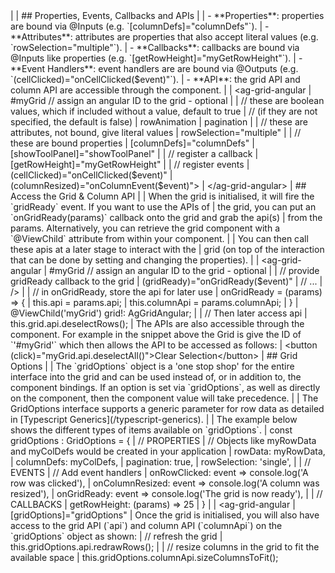 <framework-specific-section frameworks="angular">
|
| ## Properties, Events, Callbacks and APIs
|
| - **Properties**: properties are bound via @Inputs (e.g. `[columnDefs]="columnDefs"`).
| - **Attributes**: attributes are properties that also accept literal values (e.g. `rowSelection="multiple"`).
| - **Callbacks**: callbacks are bound via @Inputs like properties (e.g. `[getRowHeight]="myGetRowHeight"`).
| - **Event Handlers**: event handlers are are bound via @Outputs (e.g. `(cellClicked)="onCellClicked($event)"`).
| - **API**: the grid API and column API are accessible through the component.
|
</framework-specific-section>

<framework-specific-section frameworks="angular">
<snippet transform={false}>
| &lt;ag-grid-angular
|    #myGrid // assign an angular ID to the grid - optional
|
|    // these are boolean values, which if included without a value, default to true
|    // (if they are not specified, the default is false)
|    rowAnimation
|    pagination
|
|    // these are attributes, not bound, give literal values
|    rowSelection="multiple"
|
|    // these are bound properties
|    [columnDefs]="columnDefs"
|    [showToolPanel]="showToolPanel"
|
|    // register a callback
|    [getRowHeight]="myGetRowHeight"
|
|    // register events
|    (cellClicked)="onCellClicked($event)"
|    (columnResized)="onColumnEvent($event)">
| &lt;/ag-grid-angular>
</snippet>
</framework-specific-section>

<framework-specific-section frameworks="angular">
| ## Access the Grid & Column API
|
| When the grid is initialised, it will fire the `gridReady` event. If you want to use the APIs of
| the grid, you can put an `onGridReady(params)` callback onto the grid and grab the api(s)
| from the params. Alternatively, you can retrieve the grid component with a `@ViewChild` attribute from within your component.
| 
| You can then call these apis at a later stage to interact with the
| grid (on top of the interaction that can be done by setting and changing the properties).
|
</framework-specific-section>

<framework-specific-section frameworks="angular">
<snippet transform={false}>
| &lt;ag-grid-angular
|    #myGrid // assign an angular ID to the grid - optional
|
|    // provide gridReady callback to the grid
|    (gridReady)="onGridReady($event)"
|    // ...
| />
|
| // in onGridReady, store the api for later use
| onGridReady = (params) => {
|     this.api = params.api;
|     this.columnApi = params.columnApi;
| }
| @ViewChild('myGrid') grid!: AgGridAngular;
|
| // Then later access api
| this.grid.api.deselectRows();
</snippet>
</framework-specific-section>

<framework-specific-section frameworks="angular">
| The APIs are also accessible through the component. For example in the snippet above the Grid is give the ID of `'#myGrid'` which then allows the API to be accessed as follows:
</framework-specific-section>

<framework-specific-section frameworks="angular">
<snippet transform={false}>
| &lt;button (click)="myGrid.api.deselectAll()">Clear Selection&lt;/button>
</snippet>
</framework-specific-section>

<framework-specific-section frameworks="angular">
| ## Grid Options
|
| The `gridOptions` object is a 'one stop shop' for the entire interface into the grid and can be used instead of, or in addition to, the component bindings. If an option is set via `gridOptions`, as well as directly on the component, then the component value will take precedence.
|
| The GridOptions interface supports a generic parameter for row data as detailed in [Typescript Generics](/typescript-generics).
|
| The example below shows the different types of items available on `gridOptions`.
</framework-specific-section>

<framework-specific-section frameworks="angular">
<snippet transform={false}>
| const gridOptions : GridOptions = {
|     // PROPERTIES
|     // Objects like myRowData and myColDefs would be created in your application
|     rowData: myRowData,
|     columnDefs: myColDefs,
|     pagination: true,
|     rowSelection: 'single',
|
|     // EVENTS
|     // Add event handlers
|     onRowClicked: event => console.log('A row was clicked'),
|     onColumnResized: event => console.log('A column was resized'),
|     onGridReady: event => console.log('The grid is now ready'),
|
|     // CALLBACKS
|     getRowHeight: (params) => 25
| }
|
| &lt;ag-grid-angular
|     [gridOptions]="gridOptions"
</snippet>
</framework-specific-section>

<framework-specific-section frameworks="angular">
| Once the grid is initialised, you will also have access to the grid API (`api`) and column API (`columnApi`) on the `gridOptions` object as shown:
</framework-specific-section>

<framework-specific-section frameworks="angular">
<snippet transform={false}>
| // refresh the grid
| this.gridOptions.api.redrawRows();
|
| // resize columns in the grid to fit the available space
| this.gridOptions.columnApi.sizeColumnsToFit();
</snippet>
</framework-specific-section>
